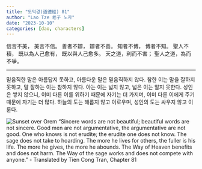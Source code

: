 ```yaml
---
title: "도덕경(道德經) 81"
author: "Lao Tze 老子 노자"
date: "2023-10-10"
categories: [dao, characters]
---
```


信言不美，
美言不信。
善者不辯，
辯者不善。
知者不博，
博者不知。
聖人不積，
既以為人己愈有，
既以與人己愈多。
天之道，利而不害；
聖人之道，為而不爭。

---

믿음직한 말은 아름답지 못하고,
아름다운 말은 믿음직하지 않다.
참한 이는 말을 잘하지 못하고,
말 잘하는 이는 참하지 않다.
아는 이는 넓지 않고,
넓은 이는 알지 못한다.
성인은 쌓지 않으니,
이미 다른 이를 위하기 때문에 자기는 더 가지며,
이미 다른 이에게 주기 때문에 자기는 더 많다.
하늘의 도는 해롭지 않고 이로우며,
성인의 도는 싸우지 않고 이룬다.

![Sunset over Orem](sunset.jpeg)
"Sincere words are not beautiful; beautiful words are not sincere.
Good men are not argumentative, the argumentative are not good.
One who knows is not erudite; the erudite one does not know.
The sage does not take to hoarding.
The more he lives for others, the fuller is his life.
The more he gives, the more he abounds.
The Way of Heaven benefits and does not harm.
The Way of the sage works and does not compete with anyone."
-  Translated by Tien Cong Tran, Chapter 81